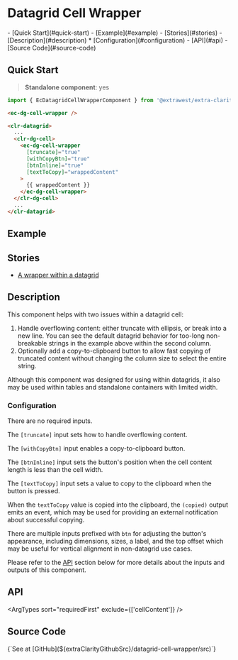 


<style>
  { docsStylePatch }
</style>

<Meta
  of={WrapperStories}
  name="Overview"
/>

# Datagrid Cell Wrapper

<div className="table-of-contents">
  - [Quick Start](#quick-start)
  - [Example](#example)
  - [Stories](#stories)
  - [Description](#description)
    * [Configuration](#configuration)
  - [API](#api)
  - [Source Code](#source-code)
</div>

## Quick Start

> **Standalone component**: yes

```typescript
import { EcDatagridCellWrapperComponent } from '@extrawest/extra-clarity/datagrid-cell-wrapper';
```
```html
<ec-dg-cell-wrapper />
```
```html
<clr-datagrid>
  ...
  <clr-dg-cell>
    <ec-dg-cell-wrapper
      [truncate]="true"
      [withCopyBtn]="true"
      [btnInline]="true"
      [textToCopy]="wrappedContent"
    >
      {{ wrappedContent }}
    </ec-dg-cell-wrapper>
  </clr-dg-cell>
  ...
</clr-datagrid>
```

## Example

<Canvas of={WrapperStories.DocsExampleStory} />

## Stories

* [A wrapper within a datagrid](/story/components-datagrid-cell-wrapper--within-datagrid-story)

## Description

This component helps with two issues within a datagrid cell:
1. Handle overflowing content: either truncate with ellipsis, or break into a new line.
    You can see the default datagrid behavior for too-long non-breakable strings
    in the example above within the second column.
2. Optionally add a copy-to-clipboard button to allow fast copying of truncated content
    without changing the column size to select the entire string.

Although this component was designed for using within datagrids,
it also may be used within tables and standalone containers with limited width.

### Configuration

There are no required inputs.

The `[truncate]` input sets how to handle overflowing content.

The `[withCopyBtn]` input enables a copy-to-clipboard button.

The `[btnInline]` input sets the button's position when the cell content length is less than the cell width.

The `[textToCopy]` input sets a value to copy to the clipboard when the button is pressed.

When the `textToCopy` value is copied into the clipboard, the `(copied)` output emits an event,
which may be used for providing an external notification about successful copying.

There are multiple inputs prefixed with `btn` for adjusting the button's appearance, including dimensions, sizes,
a label, and the top offset which may be useful for vertical alignment in non-datagrid use cases.

Please refer to the [API](#api) section below for more details about the inputs and outputs of this component.

## API

<ArgTypes sort="requiredFirst" exclude={['cellContent']} />

## Source Code

<Markdown>
  {`See at [GitHub](${extraClarityGithubSrc}/datagrid-cell-wrapper/src)`}
</Markdown>
